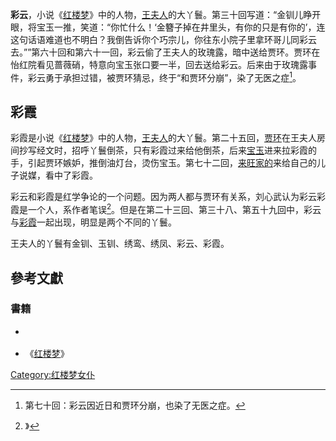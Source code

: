 {{refimprove|time=2019-06-17T09:41:26+00:00}}
'''彩云'''，小说《[[红楼梦|红楼梦]]》中的人物，[[王夫人_(紅樓夢)|王夫人]]的大丫鬟。第三十回写道：“金钏儿睁开眼，将宝玉一推，笑道：“你忙什么！‘金簪子掉在井里头，有你的只是有你的’，连这句话语难道也不明白？我倒告诉你个巧宗儿，你往东小院子里拿环哥儿同彩云去。””第六十回和第六十一回，彩云偷了王夫人的玫瑰露，暗中送给贾环。贾环在怡红院看见蔷薇硝，特意向宝玉张口要一半，回去送给彩云。后来由于玫瑰露事件，彩云勇于承担过错，被贾环猜忌，终于“和贾环分崩”，染了无医之症<ref>第七十回：彩云因近日和贾环分崩，也染了无医之症。</ref>。

==彩霞==
彩霞是小说《[[红楼梦|红楼梦]]》中的人物，[[王夫人_(紅樓夢)|王夫人]]的大丫鬟。第二十五回，[[贾环|贾环]]在王夫人房间抄写经文时，招呼丫鬟倒茶，只有彩霞过来给他倒茶，后来[[宝玉|宝玉]]进来拉彩霞的手，引起贾环嫉妒，推倒油灯台，烫伤宝玉。第七十二回，[[来旺家的|来旺家的]]来给自己的儿子说媒，看中了彩霞。

彩云和彩霞是红学争论的一个问题。因为两人都与贾环有关系，刘心武认为彩云彩霞是一个人，系作者笔误<ref>{{cite book |title=刘心武揭秘红楼梦2 |chapterurl=http://www.my285.com/ddmj/liuxw/jmhlm2/082.htm |chapter=三十六讲 情榜之謎 |archiveurl=https://web.archive.org/web/20140307201315/http://www.my285.com/ddmj/liuxw/jmhlm2/082.htm |archivedate=2014-03-07 |deadurl=no }}》</ref>。但是在第二十三回、第三十八、第五十九回中，彩云与[[彩霞_(红楼梦人物)|彩霞]]一起出现，明显是两个不同的丫鬟。

王夫人的丫鬟有金钏、玉钏、绣鸾、绣凤、彩云、彩霞。

==參考文獻==
{{reflist}}
===書籍===
* {{cite book |author=张佩芳 |url=http://page.renren.com/600015068/note/765200744 |title=《试解彩霞与彩云的悬疑》 |series=深读红楼 |publisher=作家出版社 }} {{Dead link|date=2020年3月 |bot=InternetArchiveBot |fix-attempted=yes }}
* 《[[红楼梦|红楼梦]]》

[[Category:红楼梦女仆|Category:红楼梦女仆]]